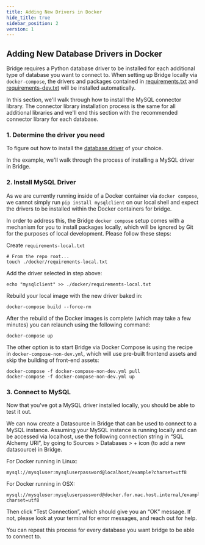 ```yaml
---
title: Adding New Drivers in Docker
hide_title: true
sidebar_position: 2
version: 1
---
```


## Adding New Database Drivers in Docker

Bridge requires a Python database driver to be installed for each additional type of database you
want to connect to. When setting up Bridge locally via `docker-compose`, the drivers and packages
contained in
[requirements.txt](https://github.com/apache/bridge/blob/master/requirements.txt) and
[requirements-dev.txt](https://github.com/apache/bridge/blob/master/requirements-dev.txt)
will be installed automatically.

In this section, we'll walk through how to install the MySQL connector library. The connector
library installation process is the same for all additional libraries and we'll end this section
with the recommended connector library for each database.

### 1. Determine the driver you need

To figure out how to install the [database driver](/docs/databases/installing-database-drivers) of your choice.

In the example, we'll walk through the process of installing a MySQL driver in Bridge.

### 2. Install MySQL Driver

As we are currently running inside of a Docker container via `docker compose`, we cannot simply run
`pip install mysqlclient` on our local shell and expect the drivers to be installed within the
Docker containers for bridge.

In order to address this, the Bridge `docker compose` setup comes with a mechanism for you to
install packages locally, which will be ignored by Git for the purposes of local development. Please
follow these steps:

Create `requirements-local.txt`

```
# From the repo root...
touch ./docker/requirements-local.txt
```

Add the driver selected in step above:

```
echo "mysqlclient" >> ./docker/requirements-local.txt
```

Rebuild your local image with the new driver baked in:

```
docker-compose build --force-rm
```

After the rebuild of the Docker images is complete (which may take a few minutes) you can relaunch using the following command:

```
docker-compose up
```

The other option is to start Bridge via Docker Compose is using the recipe in `docker-compose-non-dev.yml`, which will use pre-built frontend assets and skip the building of front-end assets:

```
docker-compose -f docker-compose-non-dev.yml pull
docker-compose -f docker-compose-non-dev.yml up
```

### 3. Connect to MySQL

Now that you've got a MySQL driver installed locally, you should be able to test it out.

We can now create a Datasource in Bridge that can be used to connect to a MySQL instance. Assuming
your MySQL instance is running locally and can be accessed via localhost, use the following
connection string in “SQL Alchemy URI”, by going to Sources > Databases > + icon (to add a new
datasource) in Bridge.

For Docker running in Linux:

```
mysql://mysqluser:mysqluserpassword@localhost/example?charset=utf8
```

For Docker running in OSX:

```
mysql://mysqluser:mysqluserpassword@docker.for.mac.host.internal/example?charset=utf8
```

Then click “Test Connection”, which should give you an “OK” message. If not, please look at your
terminal for error messages, and reach out for help.

You can repeat this process for every database you want bridge to be able to connect to.

